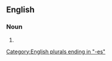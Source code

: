 ==English==

===Noun===
{{head|en|noun form|head=[[printing]] [[press]]es}}

# {{plural of|printing press|lang=en}}

[[Category:English plurals ending in "-es"]]